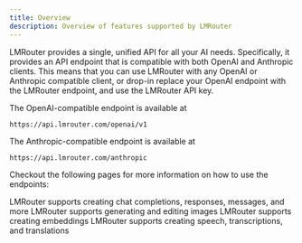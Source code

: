 ```yaml
---
title: Overview
description: Overview of features supported by LMRouter
---
```


LMRouter provides a single, unified API for all your AI needs. Specifically, it provides an API endpoint that is compatible with both OpenAI and Anthropic clients. This means that you can use LMRouter with any OpenAI or Anthropic compatible client, or drop-in replace your OpenAI endpoint with the LMRouter endpoint, and use the LMRouter API key.

The OpenAI-compatible endpoint is available at

```
https://api.lmrouter.com/openai/v1
```

The Anthropic-compatible endpoint is available at

```
https://api.lmrouter.com/anthropic
```

Checkout the following pages for more information on how to use the endpoints:

<Cards>
  <Card href="/language-models" title="Language Models">
    LMRouter supports creating chat completions, responses, messages, and more
  </Card>
  <Card href="/image-models" title="Image Models">
    LMRouter supports generating and editing images
  </Card>
  <Card href="/embedding-models" title="Embedding Models">
    LMRouter supports creating embeddings
  </Card>
  <Card href="/audio-models" title="Audio Models">
    LMRouter supports creating speech, transcriptions, and translations
  </Card>
</Cards>

